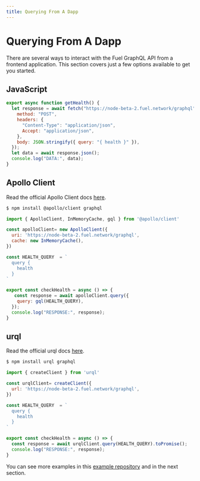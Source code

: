 ```yaml
---
title: Querying From A Dapp
---
```


# Querying From A Dapp

There are several ways to interact with the Fuel GraphQL API from a frontend application. 
This section covers just a few options available to get you started.

## JavaScript

```javascript
export async function getHealth() {
  let response = await fetch("https://node-beta-2.fuel.network/graphql", {
    method: "POST",
    headers: {
      "Content-Type": "application/json",
      Accept: "application/json",
    },
    body: JSON.stringify({ query: "{ health }" }),
  });
  let data = await response.json();
  console.log("DATA:", data);
}
```
## Apollo Client

Read the official Apollo Client docs [here](https://www.apollographql.com/apollo-client/).

```bash
$ npm install @apollo/client graphql
```

```javascript
import { ApolloClient, InMemoryCache, gql } from '@apollo/client'

const apolloClient= new ApolloClient({
  uri: 'https://node-beta-2.fuel.network/graphql',
  cache: new InMemoryCache(),
})

const HEALTH_QUERY  = `
  query {
    health
  }
`

export const checkHealth = async () => {
   const response = await apolloClient.query({
    query: gql(HEALTH_QUERY),
  });
  console.log("RESPONSE:", response);
}
```

## urql

Read the official urql docs [here](https://formidable.com/open-source/urql/).

```bash
$ npm install urql graphql
```

```javascript
import { createClient } from 'urql'

const urqlClient= createClient({
  url: 'https://node-beta-2.fuel.network/graphql',
})

const HEALTH_QUERY  = `
  query {
    health
  }
`

export const checkHealth = async () => {
  const response = await urqlClient.query(HEALTH_QUERY).toPromise();
  console.log("RESPONSE:", response);
}
```

You can see more examples in this [example repository](https://github.com/sarahschwartz/fuel-graphql-api-examples) and in the next section.
